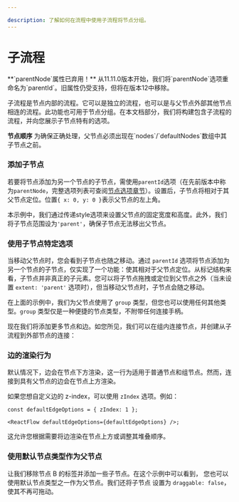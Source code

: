 ```yaml
---

description: 了解如何在流程中使用子流程将节点分组。
---
```



# 子流程

<Callout type="info">
  **`parentNode`属性已弃用！** 从11.11.0版本开始，我们将`parentNode`选项重命名为`parentId`。旧属性仍受支持，但将在版本12中移除。
</Callout>

子流程是节点内部的流程。它可以是独立的流程，也可以是与父节点外部其他节点相连的流程。此功能也可用于节点分组。在本文档部分，我们将构建包含子流程的流程，并向您展示子节点特有的选项。

<Callout type="warning">
  <strong>节点顺序</strong>
  为确保正确处理，父节点必须出现在`nodes`/`defaultNodes`数组中其子节点之前。
</Callout>

### 添加子节点

若要将节点添加为另一个节点的子节点，需使用`parentId`选项（在先前版本中称为`parentNode`，完整选项列表可查阅[节点选项章节](/api-reference/types/node)）。设置后，子节点将相对于其父节点定位。位置`{ x: 0, y: 0 }`表示父节点的左上角。

本示例中，我们通过传递style选项来设置父节点的固定宽度和高度。此外，我们将子节点范围设为`'parent'`，确保子节点无法移出父节点。

<RemoteCodeViewer route="learn/sub-flows" framework="react" />

### 使用子节点特定选项

当移动父节点时，您会看到子节点也随之移动。通过 `parentId` 选项将节点添加为另一个节点的子节点，仅实现了一个功能：使其相对于父节点定位。从标记结构来看，子节点并非真正的子元素。您可以将子节点拖拽或定位到父节点之外（当未设置 `extent: 'parent'` 选项时），但当移动父节点时，子节点会随之移动。

在上面的示例中，我们为父节点使用了 `group` 类型，但您也可以使用任何其他类型。`group` 类型仅是一种便捷的节点类型，不附带任何连接手柄。

现在我们将添加更多节点和边。如您所见，我们可以在组内连接节点，并创建从子流程到外部节点的连接：

<RemoteCodeViewer route="learn/sub-flows-2" framework="react" />

### 边的渲染行为

默认情况下，边会在节点下方渲染，这一行为适用于普通节点和组节点。然而，连接到具有父节点的边会在节点上方渲染。

如果您想自定义边的 z-index，可以使用 `zIndex` 选项。例如：

```tsx
const defaultEdgeOptions = { zIndex: 1 };

<ReactFlow defaultEdgeOptions={defaultEdgeOptions} />;
```

这允许您根据需要将边渲染在节点上方或调整其堆叠顺序。

### 使用默认节点类型作为父节点

让我们移除节点 B 的标签并添加一些子节点。在这个示例中可以看到，
您也可以使用默认节点类型之一作为父节点。我们还将子节点
设置为 `draggable: false`，使其不再可拖动。

<RemoteCodeViewer route="learn/sub-flows-3" framework="react" />